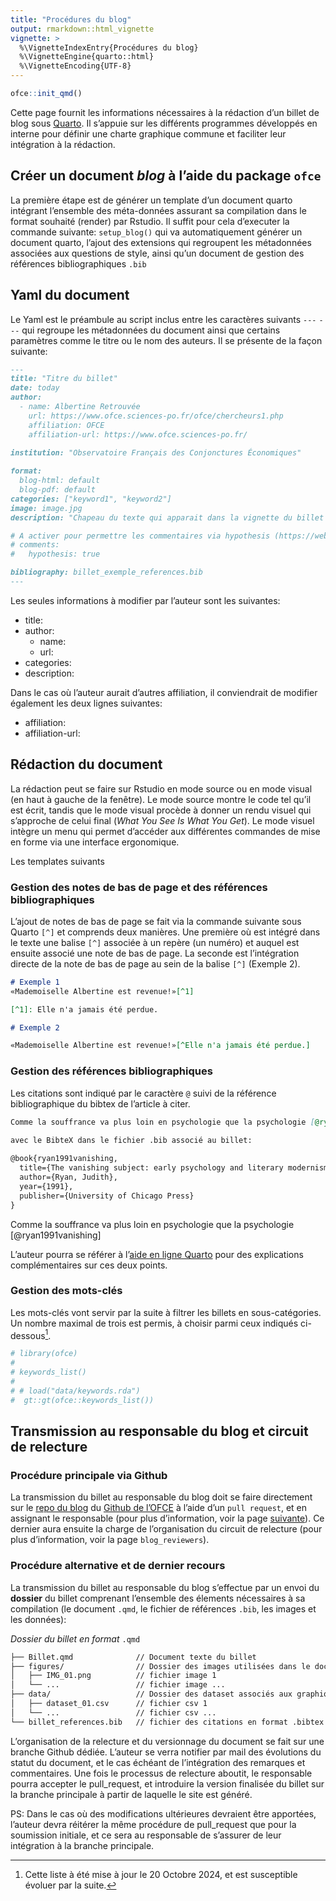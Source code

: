 ```yaml
---
title: "Procédures du blog"
output: rmarkdown::html_vignette
vignette: >
  %\VignetteIndexEntry{Procédures du blog}
  %\VignetteEngine{quarto::html}
  %\VignetteEncoding{UTF-8}
---
```


```r
ofce::init_qmd()
```

Cette page fournit les informations nécessaires à la rédaction d'un billet de blog sous [Quarto](https://quarto.org/). Il s'appuie sur les différents programmes développés en interne pour définir une charte graphique commune et faciliter leur intégration à la rédaction.

## Créer un document *blog* à l'aide du package `ofce`

La première étape est de générer un template d'un document quarto intégrant l'ensemble des méta-données assurant sa compilation dans le format souhaité (render) par Rstudio. Il suffit pour cela d'executer la commande suivante: `setup_blog()` qui va automatiquement générer un document quarto, l'ajout des extensions qui regroupent les métadonnées associées aux questions de style, ainsi qu'un document de gestion des références bibliographiques `.bib`

## Yaml du document

Le Yaml est le préambule au script inclus entre les caractères suivants `---` `---` qui regroupe les métadonnées du document ainsi que certains paramètres comme le titre ou le nom des auteurs. Il se présente de la façon suivante:

``` markdown
---
title: "Titre du billet"
date: today
author:
  - name: Albertine Retrouvée
    url: https://www.ofce.sciences-po.fr/ofce/chercheurs1.php
    affiliation: OFCE 
    affiliation-url: https://www.ofce.sciences-po.fr/
    
institution: "Observatoire Français des Conjonctures Économiques"

format:
  blog-html: default
  blog-pdf: default
categories: ["keyword1", "keyword2"]
image: image.jpg
description: "Chapeau du texte qui apparait dans la vignette du billet sur le menu"

# A activer pour permettre les commentaires via hypothesis (https://web.hypothes.is/)
# comments:
#   hypothesis: true

bibliography: billet_exemple_references.bib
---
```

Les seules informations à modifier par l'auteur sont les suivantes:

-   title:
-   author:
    -   name:
    -   url:
-   categories:
-   description:

Dans le cas où l'auteur aurait d'autres affiliation, il conviendrait de modifier également les deux lignes suivantes:

-   affiliation:
-   affiliation-url:

## Rédaction du document

La rédaction peut se faire sur Rstudio en mode source ou en mode visual (en haut à gauche de la fenêtre). Le mode source montre le code tel qu'il est écrit, tandis que le mode visual procède à donner un rendu visuel qui s'approche de celui final (*What You See Is What You Get*). Le mode visuel intègre un menu qui permet d'accéder aux différentes commandes de mise en forme via une interface ergonomique.

Les templates suivants

### Gestion des notes de bas de page et des références bibliographiques

L'ajout de notes de bas de page se fait via la commande suivante sous Quarto `[^]` et comprends deux manières. Une première où est intégré dans le texte une balise `[^]` associée à un repère (un numéro) et auquel est ensuite associé une note de bas de page. La seconde est l'intégration directe de la note de bas de page au sein de la balise `[^]` (Exemple 2).

``` markdown
# Exemple 1
«Mademoiselle Albertine est revenue!»[^1]

[^1]: Elle n'a jamais été perdue.

# Exemple 2

«Mademoiselle Albertine est revenue!»[^Elle n'a jamais été perdue.]


```

### Gestion des références bibliographiques

Les citations sont indiqué par le caractère `@` suivi de la référence bibliographique du bibtex de l'article à citer.

``` markdown
Comme la souffrance va plus loin en psychologie que la psychologie [@ryan1991vanishing]

avec le BibteX dans le fichier .bib associé au billet: 
  
@book{ryan1991vanishing,
  title={The vanishing subject: early psychology and literary modernism},
  author={Ryan, Judith},
  year={1991},
  publisher={University of Chicago Press}
}

```

Comme la souffrance va plus loin en psychologie que la psychologie [@ryan1991vanishing]

L'auteur pourra se référer à l'[aide en ligne Quarto](https://quarto.org/docs/authoring/footnotes-and-citations.html) pour des explications complémentaires sur ces deux points.

### Gestion des mots-clés 
Les mots-clés vont servir par la suite à filtrer les billets en sous-catégories. Un nombre maximal de trois est permis, à choisir parmi ceux indiqués ci-dessous[^1].

```r
# library(ofce)
# 
# keywords_list()
# 
# # load("data/keywords.rda")
#  gt::gt(ofce::keywords_list())

```

[^1]: Cette liste à été mise à jour le 20 Octobre 2024, et est susceptible évoluer par la suite. 

## Transmission au responsable du blog et circuit de relecture
### Procédure principale via Github 

La transmission du billet au responsable du blog doit se faire directement sur le [repo du blog](https://github.com/OFCE/Blog_OFCE) du [Github de l'OFCE](https://github.com/OFCE) à l'aide d'un `pull request`, et en assignant le responsable (pour plus d'information, voir la page [suivante](https://docs.github.com/fr/pull-requests/collaborating-with-pull-requests/proposing-changes-to-your-work-with-pull-requests/about-pull-requests)). 
Ce dernier aura ensuite la charge de l'organisation du circuit de relecture (pour plus d'information, voir la page `blog_reviewers`).


### Procédure alternative et de dernier recours 

La transmission du billet au responsable du blog s'effectue par un envoi du **dossier** du billet comprenant l'ensemble des élements nécessaires à sa compilation (le document `.qmd`, le fichier de références `.bib`, les images et les données):

*Dossier du billet en format* `.qmd`

``` bash        
├── Billet.qmd              // Document texte du billet
├── figures/                // Dossier des images utilisées dans le document
│   ├── IMG_01.png          // fichier image 1
│   └── ...                 // fichier image ...
├── data/                   // Dossier des dataset associés aux graphiques
│   ├── dataset_01.csv      // fichier csv 1
│   └── ...                 // fichier csv ...
└── billet_references.bib   // fichier des citations en format .bibtex
```

L'organisation de la relecture et du versionnage du document se fait sur une branche Github dédiée. L'auteur se verra notifier par mail des évolutions du statut du document, et le cas échéant de l'intégration des remarques et commentaires. Une fois le processus de relecture aboutit, le responsable pourra accepter le pull_request, et introduire la version finalisée du billet sur la branche principale à partir de laquelle le site est généré. 

PS: Dans le cas où des modifications ultérieures devraient être apportées, l'auteur devra réitérer la même procédure de pull_request que pour la soumission initiale, et ce sera au responsable de s'assurer de leur intégration à la branche principale.  

